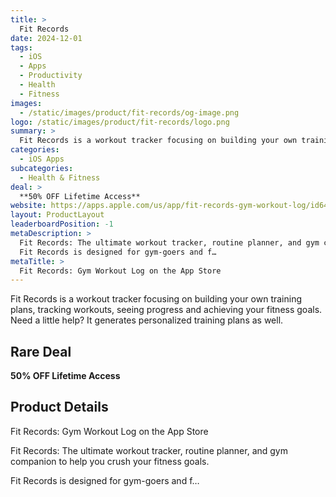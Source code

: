 ```yaml
---
title: >
  Fit Records
date: 2024-12-01
tags:
  - iOS
  - Apps
  - Productivity
  - Health
  - Fitness
images:
  - /static/images/product/fit-records/og-image.png
logo: /static/images/product/fit-records/logo.png
summary: >
  Fit Records is a workout tracker focusing on building your own training plans, tracking workouts, seeing progress and achieving your fitness goals. Need a little help? It generates personalized training plans as well.
categories:
  - iOS Apps
subcategories:
  - Health & Fitness
deal: >
  **50% OFF Lifetime Access**
website: https://apps.apple.com/us/app/fit-records-gym-workout-log/id6449899890?platform=iphone
layout: ProductLayout
leaderboardPosition: -1
metaDescription: >
  Fit Records: The ultimate workout tracker, routine planner, and gym companion to help you crush your fitness goals.
  Fit Records is designed for gym-goers and f…
metaTitle: >
  ‎Fit Records: Gym Workout Log on the App Store
---
```

Fit Records is a workout tracker focusing on building your own training plans, tracking workouts, seeing progress and achieving your fitness goals. Need a little help? It generates personalized training plans as well.

## Rare Deal

**50% OFF Lifetime Access**

## Product Details

‎Fit Records: Gym Workout Log on the App Store

Fit Records: The ultimate workout tracker, routine planner, and gym companion to help you crush your fitness goals.

Fit Records is designed for gym-goers and f…
